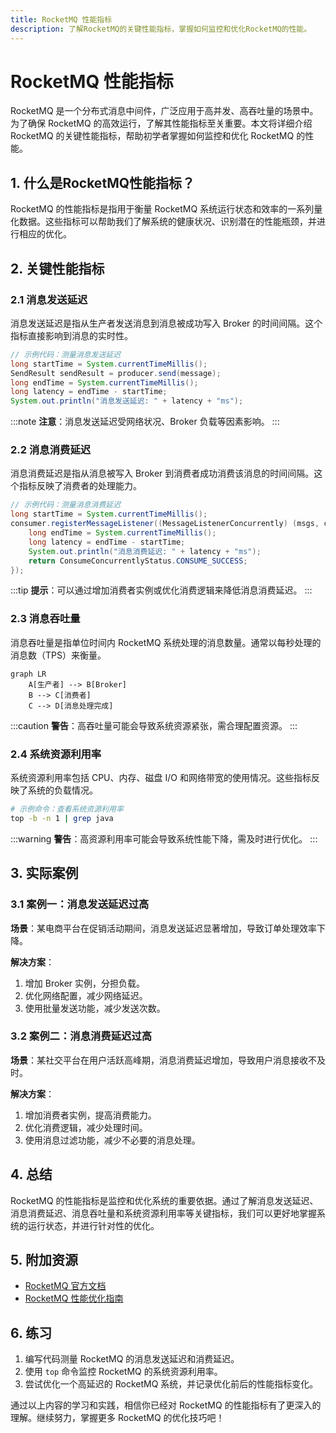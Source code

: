 ```yaml
---
title: RocketMQ 性能指标
description: 了解RocketMQ的关键性能指标，掌握如何监控和优化RocketMQ的性能。
---
```


# RocketMQ 性能指标

RocketMQ 是一个分布式消息中间件，广泛应用于高并发、高吞吐量的场景中。为了确保 RocketMQ 的高效运行，了解其性能指标至关重要。本文将详细介绍 RocketMQ 的关键性能指标，帮助初学者掌握如何监控和优化 RocketMQ 的性能。

## 1. 什么是RocketMQ性能指标？

RocketMQ 的性能指标是指用于衡量 RocketMQ 系统运行状态和效率的一系列量化数据。这些指标可以帮助我们了解系统的健康状况、识别潜在的性能瓶颈，并进行相应的优化。

## 2. 关键性能指标

### 2.1 消息发送延迟

消息发送延迟是指从生产者发送消息到消息被成功写入 Broker 的时间间隔。这个指标直接影响到消息的实时性。

```java
// 示例代码：测量消息发送延迟
long startTime = System.currentTimeMillis();
SendResult sendResult = producer.send(message);
long endTime = System.currentTimeMillis();
long latency = endTime - startTime;
System.out.println("消息发送延迟: " + latency + "ms");
```

:::note
**注意**：消息发送延迟受网络状况、Broker 负载等因素影响。
:::

### 2.2 消息消费延迟

消息消费延迟是指从消息被写入 Broker 到消费者成功消费该消息的时间间隔。这个指标反映了消费者的处理能力。

```java
// 示例代码：测量消息消费延迟
long startTime = System.currentTimeMillis();
consumer.registerMessageListener((MessageListenerConcurrently) (msgs, context) -> {
    long endTime = System.currentTimeMillis();
    long latency = endTime - startTime;
    System.out.println("消息消费延迟: " + latency + "ms");
    return ConsumeConcurrentlyStatus.CONSUME_SUCCESS;
});
```

:::tip
**提示**：可以通过增加消费者实例或优化消费逻辑来降低消息消费延迟。
:::

### 2.3 消息吞吐量

消息吞吐量是指单位时间内 RocketMQ 系统处理的消息数量。通常以每秒处理的消息数（TPS）来衡量。

```mermaid
graph LR
    A[生产者] --> B[Broker]
    B --> C[消费者]
    C --> D[消息处理完成]
```

:::caution
**警告**：高吞吐量可能会导致系统资源紧张，需合理配置资源。
:::

### 2.4 系统资源利用率

系统资源利用率包括 CPU、内存、磁盘 I/O 和网络带宽的使用情况。这些指标反映了系统的负载情况。

```bash
# 示例命令：查看系统资源利用率
top -b -n 1 | grep java
```

:::warning
**警告**：高资源利用率可能会导致系统性能下降，需及时进行优化。
:::

## 3. 实际案例

### 3.1 案例一：消息发送延迟过高

**场景**：某电商平台在促销活动期间，消息发送延迟显著增加，导致订单处理效率下降。

**解决方案**：
1. 增加 Broker 实例，分担负载。
2. 优化网络配置，减少网络延迟。
3. 使用批量发送功能，减少发送次数。

### 3.2 案例二：消息消费延迟过高

**场景**：某社交平台在用户活跃高峰期，消息消费延迟增加，导致用户消息接收不及时。

**解决方案**：
1. 增加消费者实例，提高消费能力。
2. 优化消费逻辑，减少处理时间。
3. 使用消息过滤功能，减少不必要的消息处理。

## 4. 总结

RocketMQ 的性能指标是监控和优化系统的重要依据。通过了解消息发送延迟、消息消费延迟、消息吞吐量和系统资源利用率等关键指标，我们可以更好地掌握系统的运行状态，并进行针对性的优化。

## 5. 附加资源

- [RocketMQ 官方文档](https://rocketmq.apache.org/docs/)
- [RocketMQ 性能优化指南](https://rocketmq.apache.org/docs/performance-optimization/)

## 6. 练习

1. 编写代码测量 RocketMQ 的消息发送延迟和消费延迟。
2. 使用 `top` 命令监控 RocketMQ 的系统资源利用率。
3. 尝试优化一个高延迟的 RocketMQ 系统，并记录优化前后的性能指标变化。

通过以上内容的学习和实践，相信你已经对 RocketMQ 的性能指标有了更深入的理解。继续努力，掌握更多 RocketMQ 的优化技巧吧！